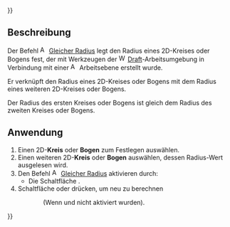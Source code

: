 {{UnfinishedDocu{{#translation:}}}}
<languages/>

{{Docnav/de
|[[Assembly3_ConstraintDiameter/de|Durchmesser]]
|[[Assembly3_ConstraintPointsProjectDistance/de|Projizierter Punktabstand]]
|[[Assembly3_Workbench/de|Assembly3]]
|IconL=Assembly_ConstraintDiameter.svg
|IconR=Assembly_ConstraintPointsProjectDistance.svg
|IconC=Assembly3_workbench_icon.svg
}}

{{GuiCommand/de
|Name=Assembly3 ConstraintEqualRadius
|Name/de=Assembly3 GleicherRadius
|Icon=Assembly_ConstraintEqualRadius.svg
|Workbenches=[[Assembly3_Workbench/de|Assembly3]]
}}

== Beschreibung ==

Der Befehl [[Image:Assembly_ConstraintEqualRadius.svg|16px]] [[Assembly3_ConstraintEqualRadius/de|Gleicher Radius]] legt den Radius eines 2D-Kreises oder Bogens fest, der mit Werkzeugen der [[Image:Workbench_Draft.svg|16px]] [[Draft_Workbench/de|Draft]]-Arbeitsumgebung in Verbindung mit einer [[Image:Assembly_Workplane.svg|16px]] Arbeitsebene erstellt wurde.

Er verknüpft den Radius eines 2D-Kreises oder Bogens mit dem Radius eines weiteren 2D-Kreises oder Bogens.

Der Radius des ersten Kreises oder Bogens ist gleich dem Radius des  zweiten Kreises oder Bogens.

== Anwendung ==

# Einen 2D-'''Kreis''' oder '''Bogen''' zum Festlegen auswählen.
# Einen weiteren 2D-'''Kreis''' oder '''Bogen''' auswählen, dessen Radius-Wert ausgelesen wird.
# Den Befehl [[Image:Assembly_ConstraintEqualRadius.svg|16px]] [[Assembly3_ConstraintEqualRadius/de|Gleicher Radius]] aktivieren durch:
#* Die Schaltfläche {{Button|[[Image:Assembly_ConstraintEqualRadius.svg|16px]] [[Assembly3_ConstraintEqualRadius/de|Gleicher Radius]]}}.
# Schaltfläche {{Button|[[Image:Assembly3_workbench_icon.svg|16px]] [[Assembly3_ResolveConstraints/de|Beziehungen berechnen]]}} oder {{Button|[[Image:Assembly_QuickSolve.svg|16px]] [[Assembly3_QuickSolve/de|Schnelle Berechnung]]}} drücken, um neu zu berechnen 
:: (Wenn {{Button|[[Image:Assembly_AutoRecompute.svg|16px]] [[Assembly3_AutoRecompute/de|Automatische Berechnung]]}} und {{Button|[[Image:Assembly_SmartRecompute.svg|16px]] [[Assembly3_SmartRecompute/de|Smarte Berechnung]]}} nicht aktiviert wurden).


{{Docnav
|[[Assembly3_ConstraintDiameter|Diameter]]
|[[Assembly3_ConstraintPointsProjectDistance|Points project distance]]
|[[Assembly3_Workbench|Assembly3]]
|IconL=Assembly_ConstraintDiameter.svg
|IconR=Assembly_ConstraintPointsProjectDistance.svg
|IconC=Assembly3_workbench_icon.svg
}}

{{Userdocnavi{{#translation:}}}}